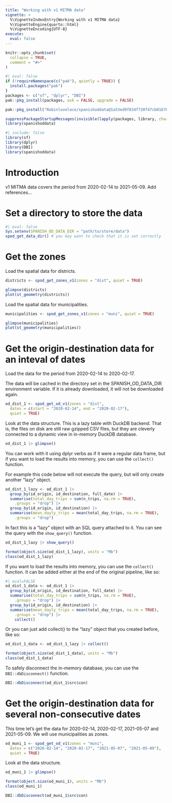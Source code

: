 ```yaml
---
title: "Working with v1 MITMA data"
vignette: >
  %\VignetteIndexEntry{Working with v1 MITMA data}
  %\VignetteEngine{quarto::html}
  %\VignetteEncoding{UTF-8}
execute: 
  eval: false
---
```



```r
knitr::opts_chunk$set(
  collapse = TRUE,
  comment = "#>"
)
```

```r
#| eval: false
if (!requireNamespace(c("pak"), quietly = TRUE)) {
  install.packages("pak")
}
packages <- c("sf", "dplyr", "DBI")
pak::pkg_install(packages, ask = FALSE, upgrade = FALSE)

pak::pkg_install("Robinlovelace/spanishoddata@1a53ed9f834f720f47cb016769464acfdad599a8", ask = FALSE, upgrade = TRUE)

suppressPackageStartupMessages(invisible(lapply(packages, library, character.only = TRUE)))
library(spanishoddata)
```

```r
#| include: false
library(sf)
library(dplyr)
library(DBI)
library(spanishoddata)
```

# Introduction

v1 MITMA data covers the period from 2020-02-14 to 2021-05-09. Add references...

# Set a directory to store the data

```r
#| eval: false
Sys.setenv(SPANISH_OD_DATA_DIR = "path/to/store/data")
spod_get_data_dir() # you may want to check that it is set correctly
```


# Get the zones

Load the spatial data for districts.

```r
districts <- spod_get_zones_v1(zones = "dist", quiet = TRUE)
```

```r
glimpse(districts)
plot(st_geometry(districts))
```

Load the spatial data for municipalities.

```r
municipalities <- spod_get_zones_v1(zones = "muni", quiet = TRUE)
```

```r
glimpse(municipalities)
plot(st_geometry(municipalities))
```

# Get the origin-destination data for an inteval of dates

Load the data for the period from 2020-02-14 to 2020-02-17.

The data will be cached in the directory set in the SPANISH_OD_DATA_DIR environment variable. If it is already downloaded, it will not be downloaded again.

```r
od_dist_1 <- spod_get_od_v1(zones = "dist",
  dates = c(start = "2020-02-14", end = "2020-02-17"),
  quiet = TRUE)
```


Look at the data structure. This is a lazy table with DuckDB backend. That is, the files on disk are still raw gzipped CSV files, but they are cleverly connected to a dynamic view in in-memory DuckDB database.

```r
od_dist_1 |> glimpse()
```

You can work with it using dplyr verbs as if it were a regular data frame, but if you want to load the results into memory, you can use the `collect()` function.

For example this code below will not execute the query, but will only create another "lazy" object.

```r
od_dist_1_lazy <- od_dist_1 |>
  group_by(id_origin, id_destination, full_date) |>
  summarise(total_day_trips = sum(n_trips, na.rm = TRUE),
    .groups = "drop") |>
  group_by(id_origin, id_destination) |>
  summarise(mean_dayly_trips = mean(total_day_trips, na.rm = TRUE),
    .groups = "drop")
```

In fact this is a "lazy" object with an SQL query attached to it. You can see the query with the `show_query()` function.

```r
od_dist_1_lazy |> show_query()
```

```r
format(object.size(od_dist_1_lazy), units = "Mb")
class(od_dist_1_lazy)
```

If you want to load the results into memory, you can use the `collect()` function. It can be added either at the end of the original pipeline, like so:

```r
#| eval=FALSE
od_dist_1_data <- od_dist_1 |>
  group_by(id_origin, id_destination, full_date) |>
  summarise(total_day_trips = sum(n_trips, na.rm = TRUE),
    .groups = "drop") |>
  group_by(id_origin, id_destination) |>
  summarise(mean_dayly_trips = mean(total_day_trips, na.rm = TRUE),
    .groups = "drop") |> 
    collect()
```

Or you can just add collect() to the "lazy" object that you created before, like so:

```r
od_dist_1_data <- od_dist_1_lazy |> collect()
```

```r
format(object.size(od_dist_1_data), units = "Mb")
class(od_dist_1_data)
```

To safely disconnect the in-memory database, you can use the `DBI::dbDisconnect()` function.

```r
DBI::dbDisconnect(od_dist_1$src$con)
```

# Get the origin-destination data for several non-consecutive dates

This time let's get the data for 2020-02-14, 2020-02-17, 2021-05-07 and 2021-05-09. We will use municipalities as zones.

```r
od_muni_1 <- spod_get_od_v1(zones = "muni",
  dates = c("2020-02-14", "2020-02-17", "2021-05-07", "2021-05-09"),
  quiet = TRUE)
```


Look at the data structure.

```r
od_muni_1 |> glimpse()
```

```r
format(object.size(od_muni_1), units = "Mb")
class(od_muni_1)
```

```r
DBI::dbDisconnect(od_muni_1$src$con)
```
